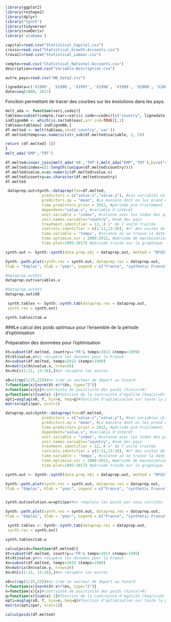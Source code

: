 ```r
library(ggplot2)
library(reshape2)
library(dplyr)
library("Synth")
library(tidyverse)
library(numDeriv)
library('alabama')
```
```r
capital=read.csv("Statistical_Capital.csv")
croiss=read.csv("Statistical_Growth-Accounts.csv")
travail=read.csv("Statistical_Labour.csv")

compte=read.csv("Statistical_National-Accounts.csv")
description=read.csv("Variable-Description.csv")

autre_pays=read.csv("WB_data2.csv")
```

```r
lignedata=c('X1995', 'X1996', 'X1997', 'X1998', 'X1999', 'X2000', 'X2001', 'X2002', 'X2003', 'X2004', 'X2005', 'X2006', 'X2007', 'X2008', 'X2009', 'X2010', 'X2011', 'X2012', 'X2013', 'X2014', 'X2015', 'X2016', 'X2017')#les colonnes de données 
date=seq(2000, 2017)
```
Fonction permettant de tracer des courbes sur les évolutions dans les pays.
```r
melt_ada <- function(vari,codei){
tableau=subset(compte,(var==vari)& code==codei)[c("country", lignedata,"var")]
indligneNA <- which(is.na(tableau),arr.ind=TRUE)[,1]
tableau=tableau[-indligneNA,]
df.melted <- melt(tableau,id=c('country','var'))
df.melted$temps=as.numeric(str_sub(df.melted$variable, 2, 5))

return (df.melted[-3])
}
melt_ada('EMP','TOT')
```


```r
df.melted=inner_join(melt_ada('VA','TOT'),melt_ada("EMP",'TOT'),by=c("country","temps"))
df.melted$index=c(1:length((unique(df.melted$country))))
df.melted$value.x=as.numeric(df.melted$value.x)
df.melted$country=as.character(df.melted$country)
df.melted
```

```r
 dataprep.out=Synth::dataprep(foo=df.melted,
                predictors = c("value.x","value.y"), #Les variables utilisées en contrôle
                predictors.op = "mean", #La manière dont on les prend en compte
                time.predictors.prior = 2012, #période pré-traitement
                dependent="value.x", #variable d'intérêt
                unit.variable = "index", #colonne avec les index des pays
                unit.names.variable="country", #nom des pays
                treatment.identifier = 12, # n° de l'unité traitée
                controls.identifier = c(1:11,13:26), #n° des unités de contrôles
                time.variable = 'temps', #colonne où se trouve la date
                time.optimize.ssr = 2000:2012, #période de maximisation
                time.plot=1995:2017) #période tracée sur le graphique

synth.out <- Synth::synth(data.prep.obj = dataprep.out, method = "BFGS")

Synth::path.plot(synth.res = synth.out, dataprep.res = dataprep.out,
Ylab = "Emploi", Xlab = "year", Legend = c("France", "synthetic France"), Legend.position = "bottomright")
```


```r
#dataprep.out$X1
dataprep.out$variables.v
```
```r
#dataprep.out$X1
dataprep.out$X0
```

```r
 synth.tables <- Synth::synth.tab(dataprep.res = dataprep.out,
 synth.res = synth.out)

synth.tables$tab.w
```

###Le calcul des poids optimaux pour l'ensemble de la période d'optimisation


Préparation des donnnées pour l'optimisation
```r

Xt=subset(df.melted, country=='FR'& temps<2013 &temps>1999)
Xt=Xt$value.x#on récupère les données pour la France
Xn=subset(df.melted, temps<2013 &temps>1999)
Xn=matrix(Xn$value.x, nrow=26)
Xn=Xn[c(1:11, 13:26),]#on récupère les autres
```
```r
x0=c(rep(1/25,25))#on crée un vecteur de départ au hasard
f=function(x){norm(Xt-x%*%Xn, type="2")}
n=function(x){x}#contrainte de positivité des poids (hin(x)>0)
q=function(x){sum(x)-1}#fonction de la contrainte d'égalité (heq(x)=0)
opti=auglag(x0, f, hin=n, heq=q)#fonction d'optimisation sur toute la période
matrix(opti$par, ncol=1)

```

```r
dataprep.out=Synth::dataprep(foo=df.melted,
                predictors = c("value.x","value.y"), #Les variables utilisées en contrôle
                predictors.op = "mean", #La manière dont on les prend en compte
                time.predictors.prior = 2012, #période pré-traitement
                dependent="value.x", #variable d'intérêt
                unit.variable = "index", #colonne avec les index des pays
                unit.names.variable="country", #nom des pays
                treatment.identifier = 12, # n° de l'unité traitée
                controls.identifier = c(1:11,13:26), #n° des unités de contrôles
                time.variable = 'temps', #colonne où se trouve la date
                time.optimize.ssr = 2000:2012, #période de maximisation
                time.plot=1995:2017) #période tracée sur le graphique

synth.out <- Synth::synth(data.prep.obj = dataprep.out, method = "BFGS")

Synth::path.plot(synth.res = synth.out, dataprep.res = dataprep.out,
Ylab = "Emploi", Xlab = "year", Legend = c("France", "synthetic France"), Legend.position = "bottomright")


synth.out$solution.w=opti$par#on remplace les poids par ceux calculés

Synth::path.plot(synth.res = synth.out, dataprep.res = dataprep.out,
Ylab = "Emploi", Xlab = "year", Legend = c("France", "synthetic France"), Legend.position = "bottomright")
```

```r
 synth.tables <- Synth::synth.tab(dataprep.res = dataprep.out,
 synth.res = synth.out)

synth.tables$tab.w
```

```r
calculpoids=function(df.melted){
Xt=subset(df.melted, country=='FR'& temps<2013 &temps>1999)
Xt=Xt$value.y#on récupère les données pour la France
Xn=subset(df.melted, temps<2013 &temps>1999)
Xn=matrix(Xn$value.y, nrow=26)
Xn=Xn[c(1:11, 13:26),]#on récupère les autres

x0=c(rep(1/25,25))#on crée un vecteur de départ au hasard
f=function(x){norm(Xt-x%*%Xn, type="2")}
n=function(x){x}#contrainte de positivité des poids (hin(x)>0)
q=function(x){sum(x)-1}#fonction de la contrainte d'égalité (heq(x)=0)
opti=auglag(x0, f, hin=n, heq=q)#fonction d'optimisation sur toute la période
matrix(opti$par, ncol=1)}
```
```r
calculpoids(df.melted)
```

